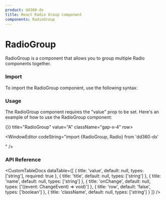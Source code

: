 ```yaml
---
product: dd360-ds
title: React Radio Group component
components: RadioGroup
---
```


# RadioGroup

RadioGroup is a component that allows you to group multiple Radio components together.

### Import

To import the RadioGroup component, use the following syntax:

<WindowEditor codeString="import { RadioGroup } from 'dd360-ds'" />
<WindowEditor codeString="import RadioGroup from 'dd360-ds/RadioGroup'" />

### Usage

The RadioGroup component requires the "value" prop to be set. Here's an example of how to use the RadioGroup component:

<ContainerComponentDoc className="gap-y-2">
    <RadioGroup name="radio-buttons-group" onChange={() => {}} title="RadioGroup" value="A" className="gap-x-4" row>
        <Radio label="Lorem A" value="A" className="cursor-pointer -mb-0" />
        <Radio label="Lorem B" value="B" className="cursor-pointer -mb-0" />
    </RadioGroup>
</ContainerComponentDoc>

<WindowEditor
    codeString="import {RadioGroup, Radio} from 'dd360-ds'
    
<RadioGroup name='radio-buttons-group' title='RadioGroup' value='A' row>
    <Radio label='Lorem A' value='A' />
    <Radio label='Lorem B' value='B' />
</RadioGroup>
"
/>

### API Reference

<CustomTableDocs
    dataTable={[
        { title: 'value', default: null, types: ['string'], required: true },
        { title: 'title', default: null, types: ['string'] },
        { title: 'name', default: null, types: ['string'] },
        { title: 'onChange', default: null, types: ['((event: ChangeEvent<HTMLInputElement>) => void)'] },
        { title: 'row', default: 'false', types: ['boolean'] },
        { title: 'className', default: null, types: ['string'] }
    ]}
/>
